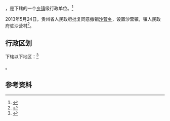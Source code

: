 {{中国乡级行政区|52/04/24/205/000}}

'''{{PAGENAMEBASE}}'''，是{{PRC admin/fullname|52/04/24/205/000|3}}下辖的一个[[乡镇|乡镇]]级行政单位。<ref>{{PRC admin/ref sgc|{{PRC admin/parent|52/04/24/205/000}}}}</ref>

2013年5月24日，贵州省人民政府批复同意撤销[[沙营乡|沙营乡]]，设置沙营镇，镇人民政府驻沙营村<ref>{{Cite web |url=http://www.gzgov.gov.cn/xxgk/zfxxgkpt/szfxxgkml/201507/t20150703_304561.html |title=省人民政府关于同意关岭布依族苗族自治县沙营乡新铺乡撤乡设镇的批复（黔府函〔2013〕113号） |access-date=2017-09-03 |archive-date=2017-09-04 |archive-url=https://web.archive.org/web/20170904011235/http://www.gzgov.gov.cn/xxgk/zfxxgkpt/szfxxgkml/201507/t20150703_304561.html |dead-url=no }}</ref>。

== 行政区划 ==

{{PAGENAMEBASE}}下辖以下地区：<ref>{{PRC admin/ref sgc|52/04/24/205/000}}</ref>

{{PRC admin/children|52/04/24/205/000}}。

== 参考资料 ==

{{reflist}}

{{行政区划小作品}}
{{PRC admin/navcat|52/04/24/205/000}}